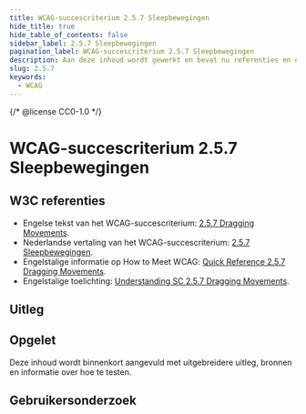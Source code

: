 ```yaml
---
title: WCAG-succescriterium 2.5.7 Sleepbewegingen
hide_title: true
hide_table_of_contents: false
sidebar_label: 2.5.7 Sleepbewegingen
pagination_label: WCAG-succescriterium 2.5.7 Sleepbewegingen
description: Aan deze inhoud wordt gewerkt en bevat nu referenties en een korte samenvatting.
slug: 2.5.7
keywords:
  - WCAG
---
```


{/* @license CC0-1.0 */}


# WCAG-succescriterium 2.5.7 Sleepbewegingen

## W3C referenties

- Engelse tekst van het WCAG-succescriterium: [<span lang="en">2.5.7 Dragging Movements</span>](https://www.w3.org/TR/WCAG22/#dragging-movements).
- Nederlandse vertaling van het WCAG-succescriterium: [2.5.7 Sleepbewegingen](https://www.w3.org/Translations/WCAG22-nl/#dragging-movements).
- Engelstalige informatie op <span lang="en">How to Meet WCAG</span>: [<span lang="en">Quick Reference 2.5.7 Dragging Movements</span>](https://www.w3.org/WAI/WCAG22/quickref/#dragging-movements).
- Engelstalige toelichting: [<span lang="en">Understanding SC 2.5.7 Dragging Movements</span>](https://www.w3.org/WAI/WCAG22/Understanding/dragging-movements.html).

## Uitleg

<Summary />

## Opgelet

Deze inhoud wordt binnenkort aangevuld met uitgebreidere uitleg, bronnen en informatie over hoe te testen.

## Gebruikersonderzoek

<CTAGebruikersonderzoek />

<WCAGFooterInfo />
